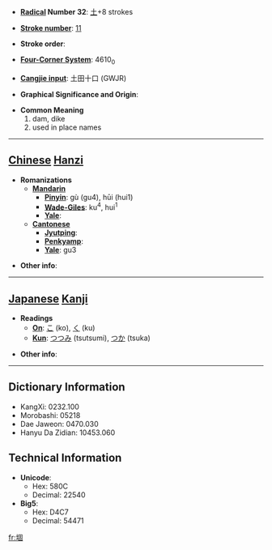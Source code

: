* '''[[Wiktionary:Chinese radical index| Radical]] Number 32''': [[Wiktionary:Chinese radical index 土|土]]+8 strokes

* '''[[Wiktionary:Chinese total strokes index|Stroke number]]''': [[Wiktionary:Chinese total strokes index 11|11]]

* '''Stroke order''': 

* '''[[Wiktionary:Chinese four corner index|Four-Corner System]]''': 4610<sub>0</sub>

* '''[[Wiktionary:Chinese Cangjie index|Cangjie input]]''': 土田十口 (GWJR)

* '''Graphical Significance and Origin''': 

* '''Common Meaning'''
*#dam, dike
*# used in place names


----

== [[Chinese]] [[Hanzi]] ==

* '''Romanizations'''
** '''[[Mandarin]]'''
*** '''[[Pinyin]]''': gù (gu4), hūi (hui1)
*** '''[[Wade-Giles]]''': ku<sup>4</sup>, hui<sup>1</sup>
*** '''[[Yale]]''': 
** '''[[Cantonese]]'''
*** '''[[Jyutping]]''':
*** '''[[Penkyamp]]''': 
*** '''[[Yale]]''': gu3

* '''Other info''': 

----

== [[Japanese]] [[Kanji]] ==

* '''Readings'''
** '''[[On]]''': [[こ]] (ko), [[く]] (ku)
** '''[[Kun]]''': [[つつみ]] (tsutsumi), [[つか]] (tsuka)

* '''Other info''':  

----

== Dictionary Information ==

* KangXi: 0232.100
* Morobashi: 05218
* Dae Jaweon: 0470.030
* Hanyu Da Zidian: 10453.060

== Technical Information ==

* '''Unicode''':
** Hex: 580C
** Decimal: 22540
* '''Big5''':
** Hex: D4C7
** Decimal: 54471

[[fr:堌]]
